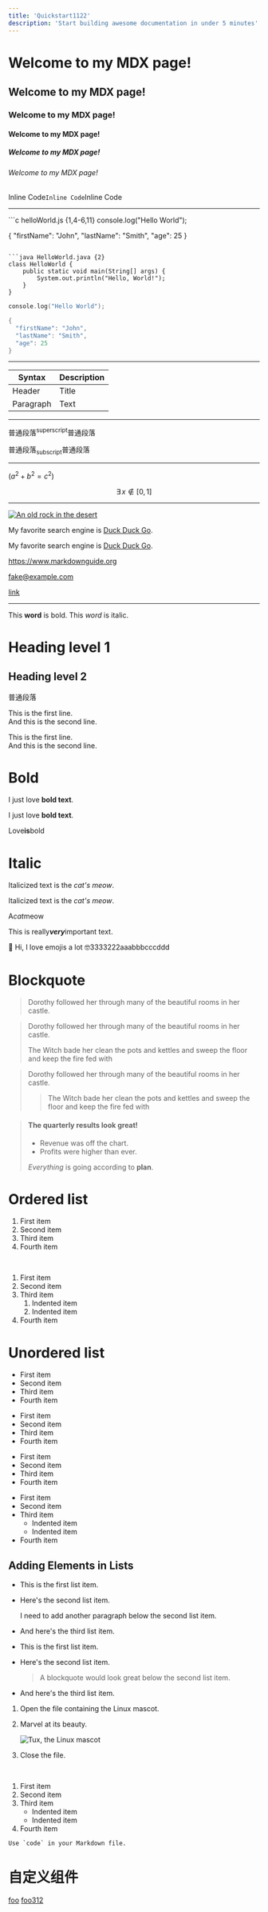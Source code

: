 ```yaml
---
title: 'Quickstart1122'
description: 'Start building awesome documentation in under 5 minutes'
---
```


# Welcome to my MDX page!
## Welcome to my MDX page!
### Welcome to my MDX page!
#### Welcome to my MDX page!
##### Welcome to my MDX page!
###### Welcome to my MDX page!


Inline Code`Inline Code`Inline Code

---

<CodeGroup>
```c  helloWorld.js {1,4-6,11}
console.log("Hello World");

{
  "firstName": "John",
  "lastName": "Smith",
  "age": 25
}

```

```java HelloWorld.java {2}
class HelloWorld {
    public static void main(String[] args) {
        System.out.println("Hello, World!");
    }
}
```
</CodeGroup>

```c {1,4-6,11}
console.log("Hello World");

{
  "firstName": "John",
  "lastName": "Smith",
  "age": 25
}

```



---

| Syntax      | Description |
| ----------- | ----------- |
| Header      | Title       |
| Paragraph   | Text        |

---

普通段落<sup>superscript</sup>普通段落

普通段落<sub>subscript</sub>普通段落

---

$(a^2 + b^2 = c^2)$

$$\exists \, x \notin [0,1]$$

***

[![An old rock in the desert](/assets/images/shiprock.jpg "Shiprock, New Mexico by Beau Rogers")](https://www.flickr.com/photos/beaurogers/31833779864/in/photolist-Qv3rFw-34mt9F-a9Cmfy-5Ha3Zi-9msKdv-o3hgjr-hWpUte-4WMsJ1-KUQ8N-deshUb-vssBD-6CQci6-8AFCiD-zsJWT-nNfsgB-dPDwZJ-bn9JGn-5HtSXY-6CUhAL-a4UTXB-ugPum-KUPSo-fBLNm-6CUmpy-4WMsc9-8a7D3T-83KJev-6CQ2bK-nNusHJ-a78rQH-nw3NvT-7aq2qf-8wwBso-3nNceh-ugSKP-4mh4kh-bbeeqH-a7biME-q3PtTf-brFpgb-cg38zw-bXMZc-nJPELD-f58Lmo-bXMYG-bz8AAi-bxNtNT-bXMYi-bXMY6-bXMYv)

My favorite search engine is [Duck Duck Go](https://duckduckgo.com).

My favorite search engine is [Duck Duck Go](https://duckduckgo.com "The best search engine for privacy").

https://www.markdownguide.org

fake@example.com

<a href="https://www.example.com/my great page">link</a>

---

This **word** is bold. This <em>word</em> is italic.

Heading level 1
===============

Heading level 2
---------------

普通段落

This is the first line.  
And this is the second line.

This is the first line.<br/>
And this is the second line.

# Bold

I just love **bold text**.

I just love __bold text__.

Love**is**bold

# Italic

Italicized text is the *cat's meow*.

Italicized text is the _cat's meow_.

A*cat*meow

This is really***very***important text.


<p>👋 Hi, I love emojis a lot 🤓3333222aaabbbcccddd</p>

# Blockquote

> Dorothy followed her through many of the beautiful rooms in her castle.

> Dorothy followed her through many of the beautiful rooms in her castle.
>
> The Witch bade her clean the pots and kettles and sweep the floor and keep the fire fed with

> Dorothy followed her through many of the beautiful rooms in her castle.
>
>> The Witch bade her clean the pots and kettles and sweep the floor and keep the fire fed with

> #### The quarterly results look great!
>
> - Revenue was off the chart.
> - Profits were higher than ever.
>
>  *Everything* is going according to **plan**.

# Ordered list

1. First item
8. Second item
3. Third item
5. Fourth item
<br/>

1. First item
2. Second item
3. Third item
    1. Indented item
    2. Indented item
4. Fourth item

# Unordered list

- First item
- Second item
- Third item
- Fourth item

* First item
* Second item
* Third item
* Fourth item

+ First item
+ Second item
+ Third item
+ Fourth item

- First item
- Second item
- Third item
    - Indented item
    - Indented item
- Fourth item

## Adding Elements in Lists

* This is the first list item.
* Here's the second list item.

    I need to add another paragraph below the second list item.

* And here's the third list item.

* This is the first list item.
* Here's the second list item.

    > A blockquote would look great below the second list item.

* And here's the third list item.

1. Open the file containing the Linux mascot.
2. Marvel at its beauty.

    ![Tux, the Linux mascot](https://mdg.imgix.net/assets/images/tux.png?auto=format&fit=clip&w=100)

3. Close the file.

<br/>

1. First item
2. Second item
3. Third item
    - Indented item
    - Indented item
4. Fourth item


``Use `code` in your Markdown file.``

# 自定义组件

[foo](../../foo.mdx)
[foo312](./foo312.mdx)
